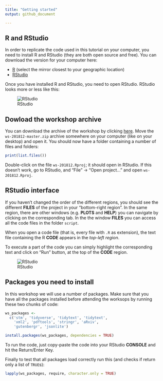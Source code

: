 ```yaml
---
title: "Getting started"
output: github_document

---
```


## R and RStudio

In order to replicate the code used in this tutorial on your computer, you need to install R and RStudio (they are both open source and free). You can download the version for your computer here:

* [R](https://cran.r-project.org/mirrors.html) (select the mirror closest to your geographic location)
* [RStudio](https://www.rstudio.com/products/rstudio/#Desktop)

Once you have installed R and RStudio, you need to open RStudio. RStudio looks more or less like this:

![RStudio](img/rstudio-ui.svg)

## Dowload the workshop archive

You can download the archive of the workshop by clicking [here](https://github.com/Digital-Methods-Sydney/ws-201812/archive/master.zip). Move the `ws-201812-master.zip` archive somewhere on your computer (like on your desktop) and open it. You should now have a folder containing a number of files and folders: 

```r
print(list.files())
```

Double-click on the file `ws-201812.Rproj`; it should open in RStudio. If this doesn't work, go to RStudio, and "File" → "Open project..." and open `ws-201812.Rproj`.

## RStudio interface 

If you haven't changed the order of the different regions, you should see the different **FILES** of the project in your "bottom-right region". In the same region, there are other windows (e.g. **PLOTS** and **HELP**) you can navigate by clicking on the corresponding tab. In the the window **FILES** you can access all the code files in the folder `script`. 

When you open a code file (that is, every file with `.R` as extension), the text file containing the R **CODE** appears in the *top-left region*. 

To execute a part of the code you can simply highlight the corresponding text and click on "Run" button, at the top of the **CODE** region.

![RStudio](img/open-file-execute-line.gif)

## Packages you need to install

In this workshop we will use a number of packages. Make sure that you have all the packages installed before attending the worksops by running these two chunks of code: 

```r
ws_packages <- 
  c('stm', 'tidyverse', 'tidytext', 'tidytext',
    'xml2', 'pdftools', 'stringr', 'aRxiv',
    'gutenbergr', 'jsonlite')
```

```r
install.packages(ws_packages, dependencies = TRUE)
```

To run the code, just copy-paste the code into your RStudio **CONSOLE** and hit the Return/Enter Key.

Finally to test that all packages load correctly run this (and checks if return only a list of `TRUE`s):

```r
lapply(ws_packages, require, character.only = TRUE)
```


